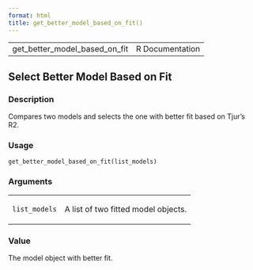 ```yaml
---
format: html
title: get_better_model_based_on_fit()
---
```


<html><head>
<meta http-equiv="Content-Type" content="text/html; charset=utf-8" />
<meta name="viewport" content="width=device-width, initial-scale=1.0, user-scalable=yes" />
<link rel="stylesheet" href="https://cdn.jsdelivr.net/npm/katex@0.15.3/dist/katex.min.css">
<script type="text/javascript">
const macros = { "\\R": "\\textsf{R}", "\\code": "\\texttt"};
function processMathHTML() {
    var l = document.getElementsByClassName('reqn');
    for (let e of l) { katex.render(e.textContent, e, { throwOnError: false, macros }); }
    return;
}</script>
<script defer src="https://cdn.jsdelivr.net/npm/katex@0.15.3/dist/katex.min.js"
    onload="processMathHTML();"></script>
<link rel="stylesheet" type="text/css" href="R.css" />
</head><body><div class="container"><main>

<table style="width: 100%;"><tr><td>get_better_model_based_on_fit</td><td style="text-align: right;">R Documentation</td></tr></table>

<h2>Select Better Model Based on Fit</h2>

<h3>Description</h3>

<p>Compares two models and selects the one with better fit based on Tjur's R2.
</p>


<h3>Usage</h3>

<pre><code class='language-R'>get_better_model_based_on_fit(list_models)
</code></pre>


<h3>Arguments</h3>

<table role = "presentation">
<tr><td><code id="list_models">list_models</code></td>
<td>
<p>A list of two fitted model objects.</p>
</td></tr>
</table>


<h3>Value</h3>

<p>The model object with better fit.
</p>

</main>

</div>
</body></html>

